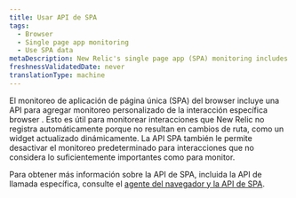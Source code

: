 ```yaml
---
title: Usar API de SPA
tags:
  - Browser
  - Single page app monitoring
  - Use SPA data
metaDescription: New Relic's single page app (SPA) monitoring includes an API to add custom monitoring of specific browser interactions.
freshnessValidatedDate: never
translationType: machine
---
```


El monitoreo de aplicación de página única (SPA) del browser incluye una API para agregar monitoreo personalizado de la interacción específica browser . Esto es útil para monitorear interacciones que New Relic no registra automáticamente porque no resultan en cambios de ruta, como un widget actualizado dinámicamente. La API SPA también le permite desactivar el monitoreo predeterminado para interacciones que no considera lo suficientemente importantes como para monitor.

Para obtener más información sobre la API de SPA, incluida la API de llamada específica, consulte el [agente del navegador y la API de SPA](/docs/browser/new-relic-browser/guides/guide-using-browser-spa-apis/).
